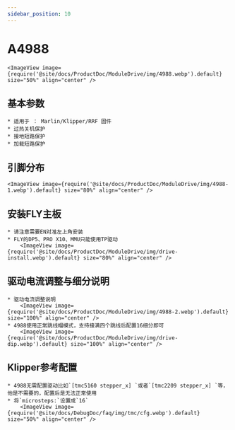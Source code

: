 ```yaml
---
sidebar_position: 10
---
```





# A4988

    <ImageView image={require('@site/docs/ProductDoc/ModuleDrive/img/4988.webp').default} size="50%" align="center" />

## 基本参数

    * 适用于 ： Marlin/Klipper/RRF 固件
    * 过热关机保护
    * 接地短路保护
    * 加载短路保护

## 引脚分布

    <ImageView image={require('@site/docs/ProductDoc/ModuleDrive/img/4988-1.webp').default} size="80%" align="center" />

## 安装FLY主板
    * 请注意需要EN对准左上角安装
    * FLY的DP5、PRO X10、MMU只能使用TP驱动
        <ImageView image={require('@site/docs/ProductDoc/ModuleDrive/img/drive-install.webp').default} size="80%" align="center" />

## 驱动电流调整与细分说明
    * 驱动电流调整说明
        <ImageView image={require('@site/docs/ProductDoc/ModuleDrive/img/4988-2.webp').default} size="100%" align="center" />
    * 4988使用正常跳线帽模式，支持接满四个跳线后配置16细分即可
        <ImageView image={require('@site/docs/ProductDoc/ModuleDrive/img/drive-dip.webp').default} size="100%" align="center" />

## Klipper参考配置
    * 4988无需配置驱动比如`[tmc5160 stepper_x] `或者`[tmc2209 stepper_x] `等，他是不需要的，配置后是无法正常使用
    * 将`microsteps:`设置成`16`
        <ImageView image={require('@site/docs/DebugDoc/faq/img/tmc/cfg.webp').default} size="50%" align="center" />
